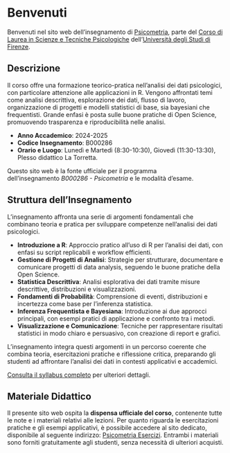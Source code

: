 # Benvenuti {.unnumbered}

Benvenuti nel sito web dell'insegnamento di [Psicometria](https://www.unifi.it/index.php?module=ofform2&mode=1&cmd=3&AA=2023&afId=689762), parte del [Corso di Laurea in Scienze e Tecniche Psicologiche](https://www.psicologia.unifi.it/vp-130-scienze-e-tecniche-psicologiche-l-24.html) dell'[Università degli Studi di Firenze](https://www.unifi.it/).

## Descrizione

Il corso offre una formazione teorico-pratica nell’analisi dei dati psicologici, con particolare attenzione alle applicazioni in R. Vengono affrontati temi come analisi descrittiva, esplorazione dei dati, flusso di lavoro, organizzazione di progetti e modelli statistici di base, sia bayesiani che frequentisti. Grande enfasi è posta sulle buone pratiche di Open Science, promuovendo trasparenza e riproducibilità nelle analisi.

- **Anno Accademico**: 2024-2025
- **Codice Insegnamento**: B000286
- **Orario e Luogo**: Lunedì e Martedì (8:30-10:30), Giovedì (11:30-13:30), Plesso didattico La Torretta.

::: callout-note
Questo sito web è la fonte ufficiale per il programma dell'insegnamento *B000286 - Psicometria* e le modalità d’esame.
:::

## Struttura dell'Insegnamento

L’insegnamento affronta una serie di argomenti fondamentali che combinano teoria e pratica per sviluppare competenze nell’analisi dei dati psicologici.

- **Introduzione a R**: Approccio pratico all’uso di R per l’analisi dei dati, con enfasi su script replicabili e workflow efficienti.  
- **Gestione di Progetti di Analisi**: Strategie per strutturare, documentare e comunicare progetti di data analysis, seguendo le buone pratiche della Open Science.  
- **Statistica Descrittiva**: Analisi esplorativa dei dati tramite misure descrittive, distribuzioni e visualizzazioni.  
- **Fondamenti di Probabilità**: Comprensione di eventi, distribuzioni e incertezza come base per l’inferenza statistica.  
- **Inferenza Frequentista e Bayesiana**: Introduzione ai due approcci principali, con esempi pratici di applicazione e confronto tra i metodi.  
- **Visualizzazione e Comunicazione**: Tecniche per rappresentare risultati statistici in modo chiaro e persuasivo, con creazione di report e grafici.  

L’insegnamento integra questi argomenti in un percorso coerente che combina teoria, esercitazioni pratiche e riflessione critica, preparando gli studenti ad affrontare l’analisi dei dati in contesti applicativi e accademici.

[Consulta il syllabus completo](syllabus/syllabus.pdf) per ulteriori dettagli.

## Materiale Didattico

Il presente sito web ospita la **dispensa ufficiale del corso**, contenente tutte le note e i materiali relativi alle lezioni. Per quanto riguarda le esercitazioni pratiche e gli esempi applicativi, è possibile accedere al sito dedicato, disponibile al seguente indirizzo: [Psicometria Esercizi](https://ccaudek.github.io/psicometria-esercizi/). Entrambi i materiali sono forniti gratuitamente agli studenti, senza necessità di ulteriori acquisti.

